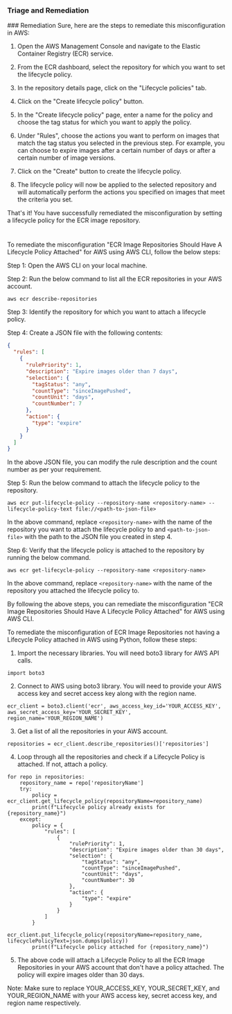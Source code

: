 
### Triage and Remediation
<Tabs>
<Tab title='Remediation'>
### Remediation

<AccordionGroup>
<Accordion title='Using Console' defaultOpen='true'>
Sure, here are the steps to remediate this misconfiguration in AWS:

1. Open the AWS Management Console and navigate to the Elastic Container Registry (ECR) service.

2. From the ECR dashboard, select the repository for which you want to set the lifecycle policy.

3. In the repository details page, click on the "Lifecycle policies" tab.

4. Click on the "Create lifecycle policy" button.

5. In the "Create lifecycle policy" page, enter a name for the policy and choose the tag status for which you want to apply the policy.

6. Under "Rules", choose the actions you want to perform on images that match the tag status you selected in the previous step. For example, you can choose to expire images after a certain number of days or after a certain number of image versions.

7. Click on the "Create" button to create the lifecycle policy.

8. The lifecycle policy will now be applied to the selected repository and will automatically perform the actions you specified on images that meet the criteria you set.

That's it! You have successfully remediated the misconfiguration by setting a lifecycle policy for the ECR image repository.

#
</Accordion>

<Accordion title='Using CLI'>
To remediate the misconfiguration "ECR Image Repositories Should Have A Lifecycle Policy Attached" for AWS using AWS CLI, follow the below steps:

Step 1: Open the AWS CLI on your local machine.

Step 2: Run the below command to list all the ECR repositories in your AWS account.

```
aws ecr describe-repositories
```

Step 3: Identify the repository for which you want to attach a lifecycle policy.

Step 4: Create a JSON file with the following contents:

```json
{
  "rules": [
    {
      "rulePriority": 1,
      "description": "Expire images older than 7 days",
      "selection": {
        "tagStatus": "any",
        "countType": "sinceImagePushed",
        "countUnit": "days",
        "countNumber": 7
      },
      "action": {
        "type": "expire"
      }
    }
  ]
}
```

In the above JSON file, you can modify the rule description and the count number as per your requirement.

Step 5: Run the below command to attach the lifecycle policy to the repository.

```
aws ecr put-lifecycle-policy --repository-name <repository-name> --lifecycle-policy-text file://<path-to-json-file>
```

In the above command, replace `<repository-name>` with the name of the repository you want to attach the lifecycle policy to and `<path-to-json-file>` with the path to the JSON file you created in step 4.

Step 6: Verify that the lifecycle policy is attached to the repository by running the below command.

```
aws ecr get-lifecycle-policy --repository-name <repository-name>
```

In the above command, replace `<repository-name>` with the name of the repository you attached the lifecycle policy to.

By following the above steps, you can remediate the misconfiguration "ECR Image Repositories Should Have A Lifecycle Policy Attached" for AWS using AWS CLI.
</Accordion>

<Accordion title='Using Python'>
To remediate the misconfiguration of ECR Image Repositories not having a Lifecycle Policy attached in AWS using Python, follow these steps:

1. Import the necessary libraries. You will need boto3 library for AWS API calls.

```
import boto3
```

2. Connect to AWS using boto3 library. You will need to provide your AWS access key and secret access key along with the region name.

```
ecr_client = boto3.client('ecr', aws_access_key_id='YOUR_ACCESS_KEY', aws_secret_access_key='YOUR_SECRET_KEY', region_name='YOUR_REGION_NAME')
```

3. Get a list of all the repositories in your AWS account.

```
repositories = ecr_client.describe_repositories()['repositories']
```

4. Loop through all the repositories and check if a Lifecycle Policy is attached. If not, attach a policy.

```
for repo in repositories:
    repository_name = repo['repositoryName']
    try:
        policy = ecr_client.get_lifecycle_policy(repositoryName=repository_name)
        print(f"Lifecycle policy already exists for {repository_name}")
    except:
        policy = {
            "rules": [
                {
                    "rulePriority": 1,
                    "description": "Expire images older than 30 days",
                    "selection": {
                        "tagStatus": "any",
                        "countType": "sinceImagePushed",
                        "countUnit": "days",
                        "countNumber": 30
                    },
                    "action": {
                        "type": "expire"
                    }
                }
            ]
        }
        ecr_client.put_lifecycle_policy(repositoryName=repository_name, lifecyclePolicyText=json.dumps(policy))
        print(f"Lifecycle policy attached for {repository_name}")
```

5. The above code will attach a Lifecycle Policy to all the ECR Image Repositories in your AWS account that don't have a policy attached. The policy will expire images older than 30 days.

Note: Make sure to replace YOUR_ACCESS_KEY, YOUR_SECRET_KEY, and YOUR_REGION_NAME with your AWS access key, secret access key, and region name respectively.
</Accordion>

</AccordionGroup>
</Tab>
</Tabs>
